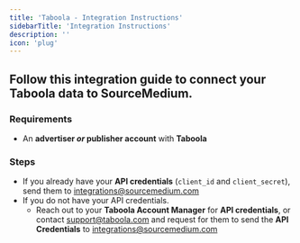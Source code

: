 ```yaml
---
title: 'Taboola - Integration Instructions'
sidebarTitle: 'Integration Instructions'
description: ''
icon: 'plug'
---
```


## Follow this integration guide to connect your Taboola data to SourceMedium.

### Requirements

- An **advertiser *or* publisher account** with **Taboola**

### Steps

- If you already have your **API credentials** (`client_id` and `client_secret`), send them to integrations@sourcemedium.com
- If you do not have your API credentials.
    - Reach out to your **Taboola Account Manager** for **API credentials**, or contact support@taboola.com and request for them to send the **API Credentials** to integrations@sourcemedium.com